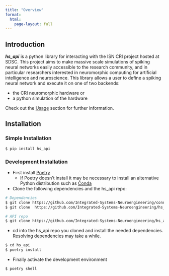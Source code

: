 ```yaml
---
title: "Overview"
format:
  html:
    page-layout: full
---
```


## **Introduction**
***hs_api*** is a python library for interacting with the ISN CRI project hosted at SDSC. This project aims to make massive scale simulations of spiking neural networks easily accessible to the research community, and in particular researchers interested in neuromorphic computing for artificial intelligence and neuroscience. This library allows a user to define a spiking neural network and execute it on one of two backends:
   
  - the CRI neuromorphic hardware or
  - a python simulation of the hardware
  
Check out the [Usage](/menu/api/usage.qmd) section for further information.

## **Installation**

### **Simple Installation**

```bash
$ pip install hs_api
```
    
### **Development Installation**

- First install [Poetry](https://python-poetry.org/)
  - If Poetry doesn't install it may be necessary to install an alternative Python distribution such as [Conda](https://docs.conda.io/projects/conda/en/latest/user-guide/install/index.html)

- Clone the following dependencies and the hs_api repo: 
```bash
# Dependencies
$ git clone https://github.com/Integrated-Systems-Neuroengineering/connectome_utils.git
$ git clone  https://github.com/Integrated-Systems-Neuroengineering/hs_bridge.git

# API repo
$ git clone https://github.com/Integrated-Systems-Neuroengineering/hs_api.git
```

- cd into the hs_api repo you cloned and install the needed dependencies. Resolving dependencies may take a while.

```bash
$ cd hs_api
$ poetry install
```

- Finally activate the development environment

```bash
$ poetry shell
```
